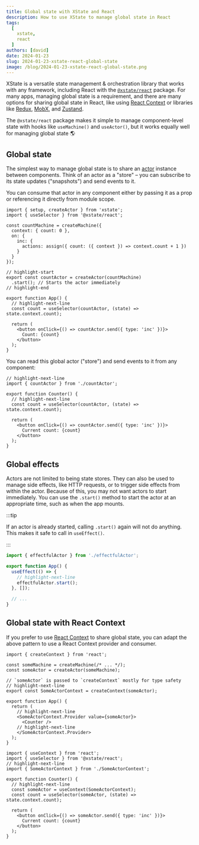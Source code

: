```yaml
---
title: Global state with XState and React
description: How to use XState to manage global state in React
tags:
  [
    xstate,
    react
  ]
authors: [david]
date: 2024-01-23
slug: 2024-01-23-xstate-react-global-state
image: /blog/2024-01-23-xstate-react-global-state.png
---
```


XState is a versatile state management & orchestration library that works with any framework, including React with the [`@xstate/react`](./xstate-react.mdx) package. For many apps, managing global state is a requirement, and there are many options for sharing global state in React, like using [React Context](https://react.dev/learn/passing-data-deeply-with-context) or libraries like [Redux](https://redux.js.org/), [MobX](https://mobx.js.org/), and [Zustand](https://github.com/pmndrs/zustand).

The `@xstate/react` package makes it simple to manage component-level state with hooks like `useMachine()` and `useActor()`, but it works equally well for managing global state 🌎

## Global state

The simplest way to manage global state is to share an [actor](./actors.mdx) instance between components. Think of an actor as a "store" – you can subscribe to its state updates ("snapshots") and send events to it.

You can consume that actor in any component either by passing it as a prop or referencing it directly from module scope.

```tsx
import { setup, createActor } from 'xstate';
import { useSelector } from '@xstate/react';

const countMachine = createMachine({
  context: { count: 0 },
  on: {
    inc: {
      actions: assign({ count: ({ context }) => context.count + 1 })
    }
  }
});

// highlight-start
export const countActor = createActor(countMachine)
  .start(); // Starts the actor immediately
// highlight-end

export function App() {
  // highlight-next-line
  const count = useSelector(countActor, (state) => state.context.count);

  return (
    <button onClick={() => countActor.send({ type: 'inc' })}>
      Count: {count}
    </button>
  );
}
```

You can read this global actor ("store") and send events to it from any component:

```tsx
// highlight-next-line
import { countActor } from './countActor';

export function Counter() {
  // highlight-next-line
  const count = useSelector(countActor, (state) => state.context.count);

  return (
    <button onClick={() => countActor.send({ type: 'inc' })}>
      Current count: {count}
    </button>
  );
}
```

## Global effects

Actors are not limited to being state stores. They can also be used to manage side effects, like HTTP requests, or to trigger side effects from within the actor. Because of this, you may not want actors to start immediately. You can use the `.start()` method to start the actor at an appropriate time, such as when the app mounts.

:::tip

If an actor is already started, calling `.start()` again will not do anything. This makes it safe to call in `useEffect()`.

:::

```ts
import { effectfulActor } from './effectfulActor';

export function App() {
  useEffect(() => {
    // highlight-next-line
    effectfulActor.start();
  }, []);

  // ...
}
```

## Global state with React Context

If you prefer to use [React Context](https://react.dev/learn/passing-data-deeply-with-context) to share global state, you can adapt the above pattern to use a React Context provider and consumer.

```tsx
import { createContext } from 'react';

const someMachine = createMachine(/* ... */);
const someActor = createActor(someMachine);

// `someActor` is passed to `createContext` mostly for type safety
// highlight-next-line
export const SomeActorContext = createContext(someActor);

export function App() {
  return (
    // highlight-next-line
    <SomeActorContext.Provider value={someActor}>
      <Counter />
    // highlight-next-line
    </SomeActorContext.Provider>
  );
}
```

```tsx
import { useContext } from 'react';
import { useSelector } from '@xstate/react';
// highlight-next-line
import { SomeActorContext } from './SomeActorContext';

export function Counter() {
  // highlight-next-line
  const someActor = useContext(SomeActorContext);
  const count = useSelector(someActor, (state) => state.context.count);

  return (
    <button onClick={() => someActor.send({ type: 'inc' })}>
      Current count: {count}
    </button>
  );
}
```
